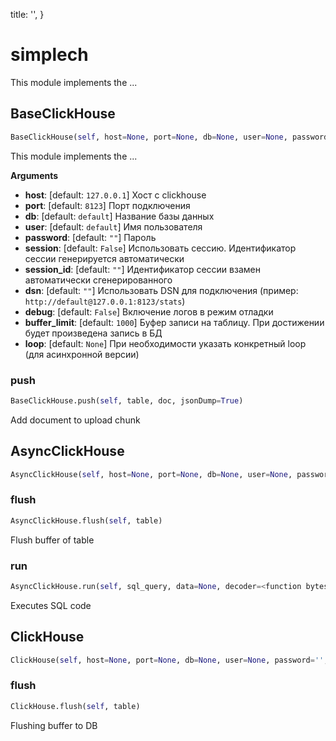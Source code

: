 
  title: '',
}

<h1 id="simplech">simplech</h1>


This module implements the ...

<h2 id="simplech.simplech.BaseClickHouse">BaseClickHouse</h2>

```python
BaseClickHouse(self, host=None, port=None, db=None, user=None, password='', session=False, session_id='', dsn='', debug=False, loop=None, buffer_size=1000)
```

This module implements the ...

__Arguments__


- __host__: [default: `127.0.0.1`] Хост с clickhouse
- __port__: [default: `8123`]  Порт подключения
- __db__: [default: `default`]  Название базы данных
- __user__: [default: `default`]  Имя пользователя
- __password__: [default: `""`]  Пароль
- __session__: [default: `False`] Использовать сессию. Идентификатор сессии генерируется автоматически
- __session_id__: [default: `""`] Идентификатор сессии взамен автоматически сгенерированного
- __dsn__: [default: `""`] Использовать DSN для подключения (пример: `http://default@127.0.0.1:8123/stats`)
- __debug__: [default: `False`] Включение логов в режим отладки
- __buffer_limit__: [default: `1000`] Буфер записи на таблицу. При достижении будет произведена запись в БД
- __loop__: [default: `None`] При необходимости указать конкретный loop (для асинхронной версии)


<h3 id="simplech.simplech.BaseClickHouse.push">push</h3>

```python
BaseClickHouse.push(self, table, doc, jsonDump=True)
```

Add document to upload chunk

<h2 id="simplech.simplech.AsyncClickHouse">AsyncClickHouse</h2>

```python
AsyncClickHouse(self, host=None, port=None, db=None, user=None, password='', session=False, session_id='', dsn='', debug=False, loop=None, buffer_size=1000)
```

<h3 id="simplech.simplech.AsyncClickHouse.flush">flush</h3>

```python
AsyncClickHouse.flush(self, table)
```

Flush buffer of table

<h3 id="simplech.simplech.AsyncClickHouse.run">run</h3>

```python
AsyncClickHouse.run(self, sql_query, data=None, decoder=<function bytes_decoder at 0x10d58e6a8>)
```

Executes SQL code

<h2 id="simplech.simplech.ClickHouse">ClickHouse</h2>

```python
ClickHouse(self, host=None, port=None, db=None, user=None, password='', session=False, session_id='', dsn='', debug=False, loop=None, buffer_size=1000)
```

<h3 id="simplech.simplech.ClickHouse.flush">flush</h3>

```python
ClickHouse.flush(self, table)
```

Flushing buffer to DB




